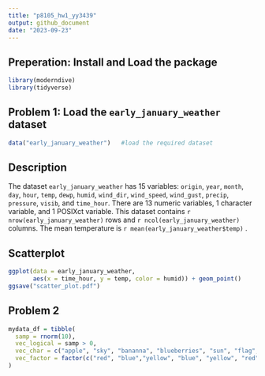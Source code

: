 ```yaml
---
title: "p8105_hw1_yy3439"
output: github_document
date: "2023-09-23"
---
```

## Preperation: Install and Load the package

```r
library(moderndive)
library(tidyverse)
```



## Problem 1: Load the `early_january_weather` dataset

```r
data("early_january_weather")   #load the required dataset

```



## Description

The dataset `early_january_weather` has 15 variables: `origin`, `year`, `month`, `day`, `hour`, `temp`, `dewp`, `humid`, `wind_dir`, `wind_speed`, `wind_gust`, `precip`, `pressure`, `visib`, and `time_hour`. There are 13 numeric variables, 1 character variable, and 1 POSIXct variable. This dataset contains `r nrow(early_january_weather)` rows and `r ncol(early_january_weather)` columns. The mean temperature is `r mean(early_january_weather$temp)` .




## Scatterplot


```r
ggplot(data = early_january_weather, 
       aes(x = time_hour, y = temp, color = humid)) + geom_point() 
ggsave("scatter_plot.pdf")
```




## Problem 2


```r
mydata_df = tibble(
  samp = rnorm(10),
  vec_logical = samp > 0,
  vec_char = c("apple", "sky", "bananna", "blueberries", "sun", "flag", "sea", "shirt", "cherry", "light"),
  vec_factor = factor(c("red", "blue","yellow", "blue", "yellow", "red", "blue", "blue", "red", "red"))
)


```



